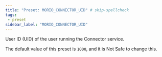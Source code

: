 ```yaml
---
title: "Preset: MORIO_CONNECTOR_UID" # skip-spellcheck
tags:
 - preset
sidebar_label: "MORIO_CONNECTOR_UID"
---
```


User ID (UID) of the user running the Connector service.

<Note>

The default value of this preset is `1000`, and it is <Label style="danger">Not Safe</Label> to change this.

</Note>

